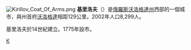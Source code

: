 {{coord|58|52|N|38|23|E|display=title}}
[[File:Kirillov_Coat_Of_Arms.png|right]]
'''基里洛夫'''（{{lang-ru|Кири́ллов}}）是[[俄羅斯|俄羅斯]][[沃洛格達州|沃洛格達州]]西部的一個城市，與州首府[[沃洛格達|沃洛格達]]相距129公里。2002年人口8,299人。

基里洛夫於14世紀建立。1775年設市。

{{Cities and towns in Vologda Oblast}}
{{Authority control}}
[[Category:沃洛格達州城市|К]]